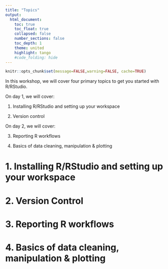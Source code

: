 ```yaml
---
title: "Topics"
output:
  html_document:
    toc: true
    toc_float: true
    collapsed: false
    number_sections: false
    toc_depth: 1
    theme: united
    highlight: tango
    #code_folding: hide
---
```


```r
knitr::opts_chunk$set(message=FALSE,warning=FALSE, cache=TRUE)
```

In this workshop, we will cover four primary topics to get you started with R/RStudio. 

On day 1, we will cover:

1. Installing R/RStudio and setting up your workspace

2. Version control

On day 2, we will cover: 

3. Reporting R workflows

4. Basics of data cleaning, manipulation & plotting

# 1. Installing R/RStudio and setting up your workspace

# 2. Version Control

# 3. Reporting R workflows

# 4. Basics of data cleaning, manipulation & plotting



